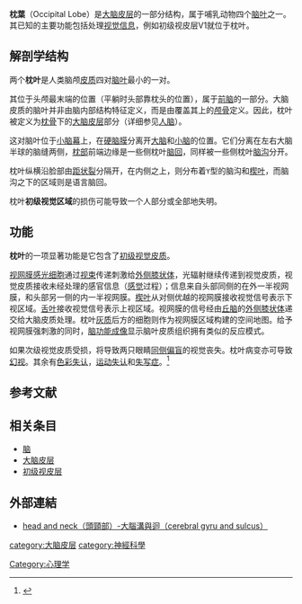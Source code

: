 {{expand|time=2007-09-26T20:12:17Z}}

'''枕葉'''（Occipital Lobe）是[[大脑皮层|大脑皮层]]的一部分结构，属于哺乳动物四个[[脑叶|脑叶]]之一。其已知的主要功能包括处理[[视觉|视觉]][[信息|信息]]，例如初级视皮层V1就位于枕叶。

== 解剖学结构 ==
两个'''枕叶'''是人类脑颅[[皮质|皮质]]四对[[脑叶|脑叶]]最小的一对。

其位于头颅最末端的位置（平躺时头部靠枕头的位置），属于[[前脑|前脑]]的一部分。大脑皮质的脑叶并非由脑内部结构特征定义，而是由覆盖其上的[[颅骨|颅骨]]定义。因此，枕叶被定义为[[枕骨|枕骨]]下的[[大脑皮层|大脑皮层]]部分（详细参见[[人脑|人脑]]）。

这对脑叶位于[[小脑幕|小脑幕]]上，在[[硬脑膜|硬脑膜]]分离开[[大脑|大脑]]和[[小脑|小脑]]的位置。它们分离在左右大脑半球的脑缝两侧，[[枕骨|枕部]]前端边缘是一些侧枕叶[[脑回|脑回]]，同样被一些侧枕叶[[脑沟|脑沟]]分开。 

枕叶纵横沿脸部由[[距状裂|距状裂]]分隔开，在内侧之上，则分布着<code>Y</code>型的脑沟和[[楔叶|楔叶]]，而脑沟之下的区域则是语言脑回。

枕叶'''初级视觉区域'''的损伤可能导致一个人部分或全部地失明。

== 功能 ==

'''枕叶'''的一项显著功能是它包含了[[视觉皮层|初级视觉皮质]]。

[[视网膜|视网膜]][[感光细胞|感光细胞]]通过[[视束|视束]]传递刺激给[[外侧膝状体|外侧膝状体]]，光辐射继续传递到视觉皮质，视觉皮质接收未经处理的感官信息（[[感觉|感觉]]过程）；信息来自头部同侧的在外一半视网膜，和头部另一侧的内一半视网膜。[[楔叶|楔叶]]从对侧优越的视网膜接收视觉信号表示下视区域。[[舌叶|舌叶]]接收视觉信号表示上视区域。视网膜的信号经由[[丘脑|丘脑]]的[[外侧膝状体|外侧膝状体]]递交给大脑皮质处理。枕叶[[灰质|灰质]]后方的细胞则作为视网膜区域构建的空间地图。给予视网膜强刺激的同时，[[脑功能成像|脑功能成像]]显示脑叶皮质组织拥有类似的反应模式。

如果次级视觉皮质受损，将导致两只眼睛[[同侧偏盲|同侧偏盲]]的视觉丧失。枕叶病变亦可导致[[幻视|幻视]]。其余有[[色彩失认|色彩失认]]，[[运动失认|运动失认]]和[[失写症|失写症]]。<ref>{{cite book|last=Carlson|first=Neil R.|title=Psychology : the science of behaviour|url=https://archive.org/details/psychologyscienc00carl_645|year=2007|publisher=Pearson Education|location=New Jersey, USA|isbn=978-0-205-64524-4|pages=[https://archive.org/details/psychologyscienc00carl_645/page/n134 115]}}</ref>

== 参考文献 ==
{{Reflist}}

==相关条目==
*[[脑|脑]]
*[[大脑皮层|大脑皮层]]
*[[初级视皮层|初级视皮层]]

==外部連結==
*[http://smallcollation.blogspot.com/2013/03/head-and-neck-cerebral-gyru-and-sulcus.html head and neck（頭頸部）-大腦溝與迴（cerebral gyru and sulcus）] {{Wayback|url=http://smallcollation.blogspot.com/2013/03/head-and-neck-cerebral-gyru-and-sulcus.html |date=20130803093100 }}

{{生物小作品}}

{{端脑}}

[[category:大脑皮层|category:大脑皮层]]
[[category:神經科學|category:神經科學]]
[[Category:心理学|Category:心理学]]
